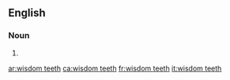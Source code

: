 ==English==

===Noun===
{{head|en|plural|head=[[wisdom]] [[teeth]]}}

# {{plural of|wisdom tooth|lang=en}}

[[ar:wisdom teeth]]
[[ca:wisdom teeth]]
[[fr:wisdom teeth]]
[[it:wisdom teeth]]